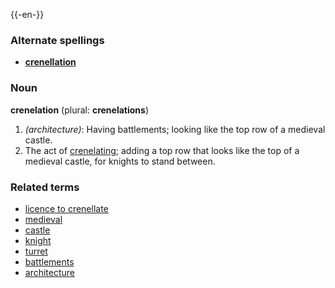 {{-en-}}

===Alternate spellings===
*'''[[crenellation]]'''

===Noun===
'''crenelation''' (plural: '''crenelations''')
#''(architecture)'': Having battlements; looking like the top row of a medieval castle.
#The act of [[crenelating]]; adding a top row that looks like the top of a medieval castle, for knights to stand between.

===Related terms===
*[[licence to crenellate]]
*[[medieval]]
*[[castle]]
*[[knight]]
*[[turret]] <!-- sp? -->
*[[battlement]]s
*[[architecture]]